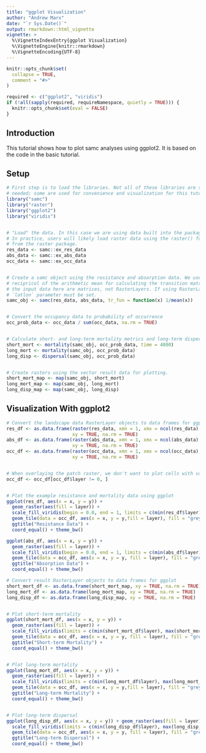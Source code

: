 ```yaml
---
title: "ggplot Visualization"
author: "Andrew Marx"
date: "`r Sys.Date()`"
output: rmarkdown::html_vignette
vignette: >
  %\VignetteIndexEntry{ggplot Visualization}
  %\VignetteEngine{knitr::rmarkdown}
  %\VignetteEncoding{UTF-8}
---
```


```r
knitr::opts_chunk$set(
  collapse = TRUE,
  comment = "#>"
)

required <- c("ggplot2", "viridis")
if (!all(sapply(required, requireNamespace, quietly = TRUE))) {
  knitr::opts_chunk$set(eval = FALSE)
}
```

## Introduction

This tutorial shows how to plot samc analyses using ggplot2. It is based on the code in the basic tutorial.


## Setup

```r
# First step is to load the libraries. Not all of these libraries are stricly
# needed; some are used for convenience and visualization for this tutorial.
library("samc")
library("raster")
library("ggplot2")
library("viridis")


# "Load" the data. In this case we are using data built into the package.
# In practice, users will likely load raster data using the raster() function
# from the raster package.
res_data <- samc::ex_res_data
abs_data <- samc::ex_abs_data
occ_data <- samc::ex_occ_data


# Create a samc object using the resistance and absorption data. We use the 
# recipricol of the arithmetic mean for calculating the transition matrix. Note,
# the input data here are matrices, not RasterLayers. If using RasterLayers, the
# `latlon` parameter must be set.
samc_obj <- samc(res_data, abs_data, tr_fun = function(x) 1/mean(x))


# Convert the occupancy data to probability of occurrence
occ_prob_data <- occ_data / sum(occ_data, na.rm = TRUE)


# Calculate short- and long-term mortality metrics and long-term dispersal
short_mort <- mortality(samc_obj, occ_prob_data, time = 4800)
long_mort <- mortality(samc_obj, occ_prob_data)
long_disp <- dispersal(samc_obj, occ_prob_data)


# Create rasters using the vector result data for plotting.
short_mort_map <- map(samc_obj, short_mort)
long_mort_map <- map(samc_obj, long_mort)
long_disp_map <- map(samc_obj, long_disp)
```


## Visualization With ggplot2

```r
# Convert the landscape data RasterLayer objects to data frames for ggplot
res_df <- as.data.frame(raster(res_data, xmn = 1, xmx = ncol(res_data), ymn = 1, ymx = nrow(res_data)),
                        xy = TRUE, na.rm = TRUE)
abs_df <- as.data.frame(raster(abs_data, xmn = 1, xmx = ncol(abs_data), ymn = 1, ymx = nrow(abs_data)),
                        xy = TRUE, na.rm = TRUE)
occ_df <- as.data.frame(raster(occ_data, xmn = 1, xmx = ncol(occ_data), ymn = 1, ymx = nrow(occ_data)),
                        xy = TRUE, na.rm = TRUE)


# When overlaying the patch raster, we don't want to plot cells with values of 0
occ_df <- occ_df[occ_df$layer != 0, ]  


# Plot the example resistance and mortality data using ggplot
ggplot(res_df, aes(x = x, y = y)) +
  geom_raster(aes(fill = layer)) +
  scale_fill_viridis(begin = 0.0, end = 1, limits = c(min(res_df$layer), max(res_df$layer))) +
  geom_tile(data = occ_df, aes(x = x, y = y,fill = layer), fill = "grey70", color = "grey70") +
  ggtitle("Resistance Data") +
  coord_equal() + theme_bw()

ggplot(abs_df, aes(x = x, y = y)) +
  geom_raster(aes(fill = layer)) +
  scale_fill_viridis(begin = 0.0, end = 1, limits = c(min(abs_df$layer), max(abs_df$layer))) +
  geom_tile(data = occ_df, aes(x = x, y = y, fill = layer), fill = "grey70", color = "grey70") +
  ggtitle("Absorption Data") +
  coord_equal() + theme_bw()
```


```r
# Convert result RasterLayer objects to data frames for ggplot
short_mort_df <- as.data.frame(short_mort_map, xy = TRUE, na.rm = TRUE)
long_mort_df <- as.data.frame(long_mort_map, xy = TRUE, na.rm = TRUE)
long_disp_df <- as.data.frame(long_disp_map, xy = TRUE, na.rm = TRUE)


# Plot short-term mortality
ggplot(short_mort_df, aes(x = x, y = y)) +
  geom_raster(aes(fill = layer)) +
  scale_fill_viridis(limits = c(min(short_mort_df$layer), max(short_mort_df$layer))) +
  geom_tile(data = occ_df, aes(x = x, y = y, fill = layer), fill = "grey70", color = "grey70") +
  ggtitle("Short-term Mortality") +
  coord_equal() + theme_bw()


# Plot long-term mortality
ggplot(long_mort_df, aes(x = x, y = y)) +
  geom_raster(aes(fill = layer)) +
  scale_fill_viridis(limits = c(min(long_mort_df$layer), max(long_mort_df$layer))) +
  geom_tile(data = occ_df, aes(x = x, y = y,fill = layer), fill = "grey70", color = "grey70") +
  ggtitle("Long-term Mortality") +
  coord_equal() + theme_bw()


# Plot long-term dispersal
ggplot(long_disp_df, aes(x = x, y = y)) + geom_raster(aes(fill = layer)) +
  scale_fill_viridis(limits = c(min(long_disp_df$layer), max(long_disp_df$layer))) +
  geom_tile(data = occ_df, aes(x = x, y = y, fill = layer), fill = "grey70", color = "grey70") +
  ggtitle("Long-term Dispersal") +
  coord_equal() + theme_bw()
```
